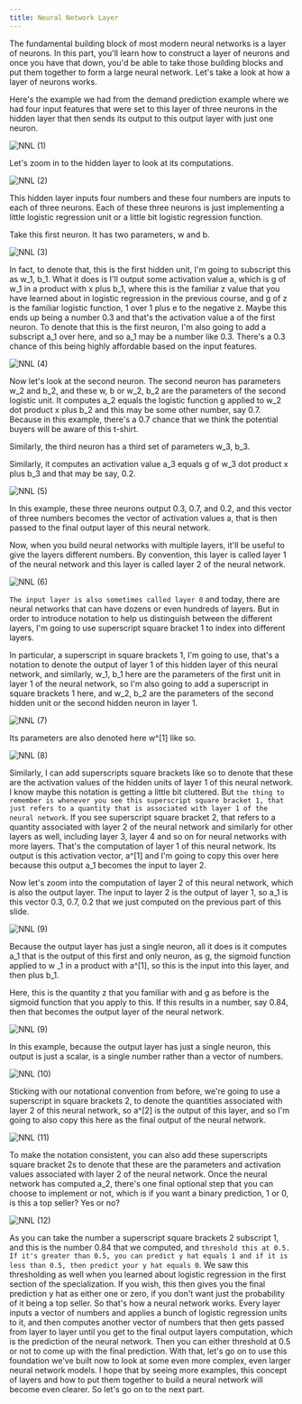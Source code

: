 ```yaml
---
title: Neural Network Layer
---
```



The fundamental building block of most modern neural networks is a layer of neurons. In this part, you'll learn how to construct a layer of neurons and once you have that down, you'd be able to take those building blocks and put them together to form a large neural network. Let's take a look at how a layer of neurons works.

Here's the example we had from the demand prediction example where we had four input features that were set to this layer of three neurons in the hidden layer that then sends its output to this output layer with just one neuron.

![NNL (1)](/Algs/NNM/NNL%20(1).png)

Let's zoom in to the hidden layer to look at its computations.

![NNL (2)](/Algs/NNM/NNL%20(2).png)

This hidden layer inputs four numbers and these four numbers are inputs to each of three neurons. Each of these three neurons is just implementing a little logistic regression unit or a little bit logistic regression function.

Take this first neuron. It has two parameters, w and b.

![NNL (3)](/Algs/NNM/NNL%20(3).png)

In fact, to denote that, this is the first hidden unit, I'm going to subscript this as w_1, b_1. What it does is I'll output some activation value a, which is g of w_1 in a product with x plus b_1, where this is the familiar z value that you have learned about in logistic regression in the previous course, and g of z is the familiar logistic function, 1 over 1 plus e to the negative z. Maybe this ends up being a number 0.3 and that's the activation value a of the first neuron. To denote that this is the first neuron, I'm also going to add a subscript a_1 over here, and so a_1 may be a number like 0.3. There's a 0.3 chance of this being highly affordable based on the input features.

![NNL (4)](/Algs/NNM/NNL%20(4).png)

Now let's look at the second neuron. The second neuron has parameters w_2 and b_2, and these w, b or w_2, b_2 are the parameters of the second logistic unit. It computes a_2 equals the logistic function g applied to w_2 dot product x plus b_2 and this may be some other number, say 0.7. Because in this example, there's a 0.7 chance that we think the potential buyers will be aware of this t-shirt.

Similarly, the third neuron has a third set of parameters w_3, b_3.


Similarly, it computes an activation value a_3 equals g of w_3 dot product x plus b_3 and that may be say, 0.2.

![NNL (5)](/Algs/NNM/NNL%20(5).png)

In this example, these three neurons output 0.3, 0.7, and 0.2, and this vector of three numbers becomes the vector of activation values a, that is then passed to the final output layer of this neural network.

Now, when you build neural networks with multiple layers, it'll be useful to give the layers different numbers. By convention, this layer is called layer 1 of the neural network and this layer is called layer 2 of the neural network.

![NNL (6)](/Algs/NNM/NNL%20(6).png)

`The input layer is also sometimes called layer 0` and today, there are neural networks that can have dozens or even hundreds of layers. But in order to introduce notation to help us distinguish between the different layers, I'm going to use superscript square bracket 1 to index into different layers.

In particular, a superscript in square brackets 1, I'm going to use, that's a notation to denote the output of layer 1 of this hidden layer of this neural network, and similarly, w_1, b_1 here are the parameters of the first unit in layer 1 of the neural network, so I'm also going to add a superscript in square brackets 1 here, and w_2, b_2 are the parameters of the second hidden unit or the second hidden neuron in layer 1.

![NNL (7)](/Algs/NNM/NNL%20(7).png)

Its parameters are also denoted here w^[1] like so.

![NNL (8)](/Algs/NNM/NNL%20(8).png)

Similarly, I can add superscripts square brackets like so to denote that these are the activation values of the hidden units of layer 1 of this neural network. I know maybe this notation is getting a little bit cluttered. But `the thing to remember is whenever you see this superscript square bracket 1, that just refers to a quantity that is associated with layer 1 of the neural network`. If you see superscript square bracket 2, that refers to a quantity associated with layer 2 of the neural network and similarly for other layers as well, including layer 3, layer 4 and so on for neural networks with more layers. That's the computation of layer 1 of this neural network. Its output is this activation vector, a^[1] and I'm going to copy this over here because this output a_1 becomes the input to layer 2.

Now let's zoom into the computation of layer 2 of this neural network, which is also the output layer. The input to layer 2 is the output of layer 1, so a_1 is this vector 0.3, 0.7, 0.2 that we just computed on the previous part of this slide.

![NNL (9)](/Algs/NNM/NNL%20(9).png)

Because the output layer has just a single neuron, all it does is it computes a_1 that is the output of this first and only neuron, as g, the sigmoid function applied to w _1 in a product with a^[1], so this is the input into this layer, and then plus b_1.

Here, this is the quantity z that you familiar with and g as before is the sigmoid function that you apply to this. If this results in a number, say 0.84, then that becomes the output layer of the neural network.

![NNL (9)](/Algs/NNM/NNL%20(9).png)

In this example, because the output layer has just a single neuron, this output is just a scalar, is a single number rather than a vector of numbers.

![NNL (10)](/Algs/NNM/NNL%20(10).png)

Sticking with our notational convention from before, we're going to use a superscript in square brackets 2, to denote the quantities associated with layer 2 of this neural network, so a^[2] is the output of this layer, and so I'm going to also copy this here as the final output of the neural network.

![NNL (11)](/Algs/NNM/NNL%20(11).png)

To make the notation consistent, you can also add these superscripts square bracket 2s to denote that these are the parameters and activation values associated with layer 2 of the neural network. Once the neural network has computed a_2, there's one final optional step that you can choose to implement or not, which is if you want a binary prediction, 1 or 0, is this a top seller? Yes or no? 

![NNL (12)](/Algs/NNM/NNL%20(12).png)

As you can take the number a superscript square brackets 2 subscript 1, and this is the number 0.84 that we computed, and `threshold this at 0.5. If it's greater than 0.5, you can predict y hat equals 1 and if it is less than 0.5, then predict your y hat equals 0`. We saw this thresholding as well when you learned about logistic regression in the first section of the specialization. If you wish, this then gives you the final prediction y hat as either one or zero, if you don't want just the probability of it being a top seller. So that's how a neural network works. Every layer inputs a vector of numbers and applies a bunch of logistic regression units to it, and then computes another vector of numbers that then gets passed from layer to layer until you get to the final output layers computation, which is the prediction of the neural network. Then you can either threshold at 0.5 or not to come up with the final prediction. With that, let's go on to use this foundation we've built now to look at some even more complex, even larger neural network models. I hope that by seeing more examples, this concept of layers and how to put them together to build a neural network will become even clearer. So let's go on to the next part.

